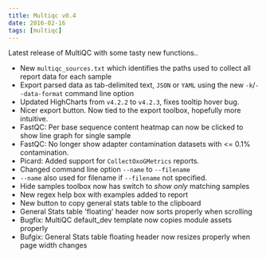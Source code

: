 ```yaml
---
title: Multiqc v0.4
date: 2016-02-16
tags: [multiqc]
---
```


Latest release of MultiQC with some tasty new functions..
- New `multiqc_sources.txt` which identifies the paths used to collect all report data for each sample
- Export parsed data as tab-delimited text, `JSON` or `YAML` using the new `-k`/`--data-format` command line option
- Updated HighCharts from `v4.2.2` to `v4.2.3`, fixes tooltip hover bug.
- Nicer export button. Now tied to the export toolbox, hopefully more intuitive.
- FastQC: Per base sequence content heatmap can now be clicked to show line graph for single sample
- FastQC: No longer show adapter contamination datasets with <= 0.1% contamination.
- Picard: Added support for `CollectOxoGMetrics` reports.
- Changed command line option `--name` to `--filename`
- `--name` also used for filename if `--filename` not specified.
- Hide samples toolbox now has switch to _show only_ matching samples
- New regex help box with examples added to report
- New button to copy general stats table to the clipboard
- General Stats table 'floating' header now sorts properly when scrolling
- Bugfix: MultiQC default_dev template now copies module assets properly
- Bufgix: General Stats table floating header now resizes properly when page width changes
